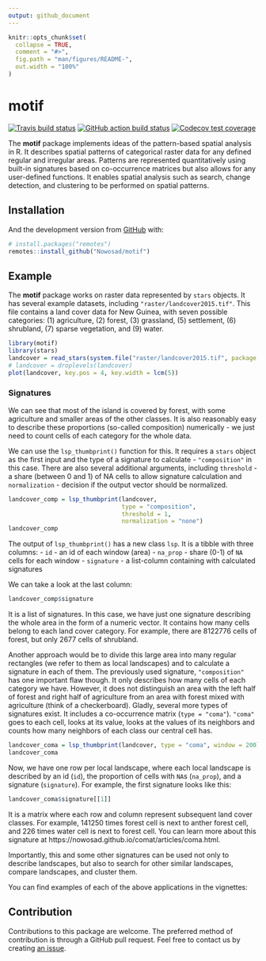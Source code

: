 ```yaml
---
output: github_document
---
```


<!-- README.md is generated from README.Rmd. Please edit that file -->

```r
knitr::opts_chunk$set(
  collapse = TRUE,
  comment = "#>",
  fig.path = "man/figures/README-",
  out.width = "100%"
)
```

# motif

<!-- badges: start -->
[![Travis build status](https://travis-ci.org/Nowosad/motif.svg?branch=master)](https://travis-ci.org/Nowosad/motif)
[![GitHub action build status](https://github.com/Nowosad/motif/workflows/pkgdown/badge.svg)](https://github.com/Nowosad/motif/actions)
[![Codecov test coverage](https://codecov.io/gh/Nowosad/motif/branch/master/graph/badge.svg)](https://codecov.io/gh/Nowosad/motif?branch=master)
<!-- badges: end -->

The **motif** package implements ideas of the pattern-based spatial analysis in R.
It describes spatial patterns of categorical raster data for any defined regular and irregular areas. 
Patterns are represented quantitatively using built-in signatures based on co-occurrence matrices but also allows for any user-defined functions. 
It enables spatial analysis such as search, change detection, and clustering to be performed on spatial patterns.

## Installation

<!-- You can install the released version of motif from [CRAN](https://CRAN.R-project.org) with: -->

<!-- ``` r -->
<!-- install.packages("motif") -->
<!-- ``` -->

And the development version from [GitHub](https://github.com/) with:

``` r
# install.packages("remotes")
remotes::install_github("Nowosad/motif")
```

## Example

The **motif** package works on raster data represented by `stars` objects.
It has several example datasets, including `"raster/landcover2015.tif"`.
This file contains a land cover data for New Guinea, with seven possible categories: (1) agriculture, (2) forest, (3) grassland, (5) settlement, (6) shrubland, (7) sparse vegetation, and (9) water.

```r
library(motif)
library(stars)
landcover = read_stars(system.file("raster/landcover2015.tif", package = "motif"))
# landcover = droplevels(landcover)
plot(landcover, key.pos = 4, key.width = lcm(5))
```

### Signatures

We can see that most of the island is covered by forest, with some agriculture and smaller areas of the other classes.
It is also reasonably easy to describe these proportions (so-called composition) numerically - we just need to count cells of each category for the whole data.

We can use the `lsp_thumbprint()` function for this.
It requires a `stars` object as the first input and the type of a signature to calculate - `"composition"` in this case.
There are also several additional arguments, including `threshold` - a share (between 0 and 1) of NA cells to allow signature calculation and `normalization` - decision if the output vector should be normalized.

```r
landcover_comp = lsp_thumbprint(landcover, 
                                type = "composition",
                                threshold = 1,
                                normalization = "none")
landcover_comp
```

The output of `lsp_thumbprint()` has a new class `lsp`.
It is a tibble with three columns:
 - `id` - an id of each window (area)
 - `na_prop` - share (0-1) of `NA` cells for each window
 - `signature` - a list-column containing with calculated signatures

We can take a look at the last column:

```r
landcover_comp$signature
```

It is a list of signatures. 
In this case, we have just one signature describing the whole area in the form of a numeric vector.
It contains how many cells belong to each land cover category.
For example, there are 8122776 cells of forest, but only 2677 cells of shrubland.

<!-- However, it is not that easy to describe landscape patterns numericaly.  -->
<!-- We can try to... -->
<!-- ... -->
<!-- ... -->

Another approach would be to divide this large area into many regular rectangles (we refer to them as local landscapes) and to calculate a signature in each of them.
The previously used signature, `"composition"` has one important flaw though. 
It only describes how many cells of each category we have. 
However, it does not distinguish an area with the left half of forest and right half of agriculture from an area with forest mixed with agriculture (think of a checkerboard).
Gladly, several more types of signatures exist.
It includes a co-occurrence matrix (`type = "coma"`).
`"coma"` goes to each cell, looks at its value, looks at the values of its neighbors and counts how many neighbors of each class our central cell has.

```r
landcover_coma = lsp_thumbprint(landcover, type = "coma", window = 200)
landcover_coma
```

Now, we have one row per local landscape, where each local landscape is described by an id (`id`), the proportion of cells with `NA`s (`na_prop`), and a signature (`signature`).
For example, the first signature looks like this:

```r
landcover_coma$signature[[1]]
```

It is a matrix where each row and column represent subsequent land cover classes.
For example, 141250 times forest cell is next to anther forest cell, and 226 times water cell is next to forest cell. 
You can learn more about this signature at https://nowosad.github.io/comat/articles/coma.html.

Importantly, this and some other signatures can be used not only to describe landscapes, but also to search for other similar landscapes, compare landscapes, and cluster them.

<!-- create a summary image -->

You can find examples of each of the above applications in the vignettes:


<!-- ref to vig -->
<!-- ### Search -->
<!-- ### Compare -->
<!-- ### Cluster -->

## Contribution

Contributions to this package are welcome.
The preferred method of contribution is through a GitHub pull request. 
Feel free to contact us by creating [an issue](https://github.com/Nowosad/motif/issues). 
